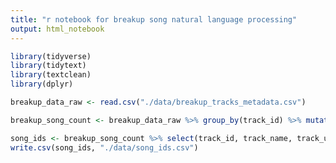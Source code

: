 ```yaml
---
title: "r notebook for breakup song natural language processing"
output: html_notebook
---
```

```r
library(tidyverse)
library(tidytext)
library(textclean)
library(dplyr)

breakup_data_raw <- read.csv("./data/breakup_tracks_metadata.csv")

breakup_song_count <- breakup_data_raw %>% group_by(track_id) %>% mutate(count = n()) %>% unique()

song_ids <- breakup_song_count %>% select(track_id, track_name, track_url, artist_name, artist_id)
write.csv(song_ids, "./data/song_ids.csv")

```
